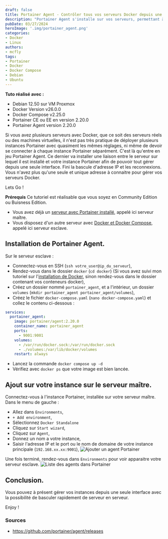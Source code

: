 ```yaml
---
draft: false
title: Portainer Agent - Contrôler tous vos serveurs Docker depuis une seule instance Portainer
description: "Portainer Agent s'installe sur vos serveurs, permettant à ces derniers, une liaison avec votre instance Portainer afin de tout contrôler depuis une seule instance."
pubDate: 03/27/2024
heroImage: '.img/portainer_agent.png'
categories: 
- Docker
- Linux
authors: 
- mcfly
tags:
- Portainer
- Docker
- Docker Compose
- Debian
- Ubuntu
---
```



**Tuto réalisé avec :**
* Debian 12.50 sur VM Proxmox
* Docker Version v26.0.0
* Docker Compose v2.25.0
* Portainer CE ou EE en version 2.20.0
* Portainer Agent version 2.20.0

Si vous avez plusieurs serveurs avec Docker, que ce soit des serveurs réels ou des machines virtuelles, il n'est pas très pratique de déployer plusieurs instances Portainer avec quasiment les mêmes réglages, ni même de devoir se connecter à chaque instance Portainer séparément. C'est là qu'entre en jeu Portainer Agent.
Ce dernier va installer une liaison entre le serveur sur lequel il est installé et votre instance Portainer  afin de pouvoir tout gérer depuis une seule interface. Fini la bascule d'adresse IP et les reconnexions.
Vous n'avez plus qu'une seule et unique adresse à connaitre pour gérer vos serveurs Docker.

Lets Go !

**Prérequis**
Ce tutoriel est réalisable que vous soyez en Community Edition ou Buisness Edition.

* Vous avez déjà un [serveur avec Portainer installé](/blog/docker_portainer_installation/), appelé ici serveur maître.
* Vous disposez d'un autre serveur avec [Docker et Docker Compose](/blog/linux_debian_docker_installation/), appelé ici serveur esclave.


## Installation de Portainer Agent.
Sur le serveur esclave :
* Connectez-vous en SSH (`ssh votre_user@ip_du_serveur`),
* Rendez-vous dans le dossier `docker` (`cd docker`) (Si vous avez suivi mon tutoriel sur l'[installation de Docker](/blog/linux_debian_docker_installation), sinon rendez-vous dans le dossier contenant vos conteneurs docker),
* Créez un dossier nommé `portainer_agent`, et a l'intérieur, un dossier `volumes` (`mkdir portainer_agent portainer_agent/volumes`),
* Créez le fichier `docker-compose.yaml` (`nano docker-compose.yaml`) et collez le contenu ci-dessous :
```yaml
services:
  portainer_agent:
    image: portainer/agent:2.20.0
    container_name: portainer_agent
    ports:
      - 9001:9001
    volumes:
      - /var/run/docker.sock:/var/run/docker.sock
      - ./volumes:/var/lib/docker/volumes
    restart: always
```
* Lancez la commande `docker compose up -d`
* Vérifiez avec `docker ps` que votre image est bien lancée.

## Ajout sur votre instance sur le serveur maître.
Connectez-vous à l'instance Portainer, installée sur votre serveur maître.
Dans le menu de gauche :
* Allez dans `Environments`,
* `+ Add environment`,
* Sélectionnez `Docker Standalone`
* Cliquez sur `Start wizard`,
* Cliquez sur `Agent`,
* Donnez un nom a votre instance,
* Saisir l'adresse IP et le port ou le nom de domaine de votre instance principale (`192.168.xx.xx:9001`),
![Ajouter un agent Portainer](.img/portainer_ajouter_agent.gif)

Une fois terminé, rendez-vous dans `Environments` pour voir apparaitre votre serveur esclave.
![Liste des agents dans Portainer](.img/portainer_liste_agents.png)

## Conclusion.
Vous pouvez à présent gérer vos instances depuis une seule interface avec la possibilité de basculer rapidement de serveur en serveur.

Enjoy !

### Sources
* https://github.com/portainer/agent/releases